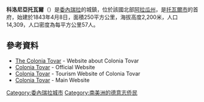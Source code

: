 '''科洛尼亞托瓦爾'''（{{lang-es|Colonia Tovar}}）是[[委內瑞拉|委內瑞拉]]的城鎮，位於該國北部[[阿拉瓜州|阿拉瓜州]]，是[[托瓦爾市|托瓦爾市]]的首府，始建於1843年4月8日，面積250平方公里，海拔高度2,200米，人口14,309，人口密度為每平方公里57人。

{{Coord|10|24|20|N|67|17|22|W|display=title}}

==參考資料==
*[https://web.archive.org/web/20190428071519/http://lacoloniatovar.com.ve/ The Colonia Tovar] - Website about Colonia Tovar
*[https://web.archive.org/web/20050922103036/http://www.coloniatovar.net/index2.htm Colonia Tovar] - Official Website
*[https://www.webcitation.org/67krgS2fR?url=http://www.colonia-tovar.com/ Colonia Tovar] - Tourism Website of Colonia Tovar
*[https://web.archive.org/web/20070106215213/http://www.tucoloniatovar.com/ Colonia Tovar] - Main Website

{{Venezuela-geo-stub}}
[[Category:委內瑞拉城市|Category:委內瑞拉城市]]
[[Category:南美洲的德意志侨民|Category:南美洲的德意志侨民]]